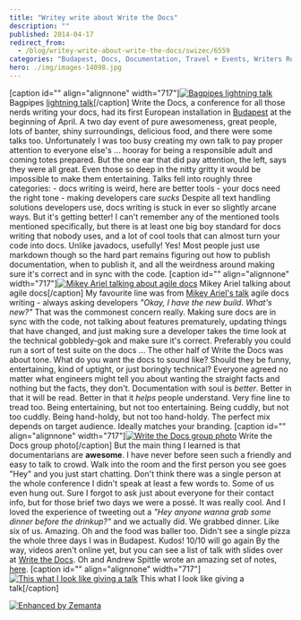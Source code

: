 ```yaml
---
title: "Writey write about Write the Docs"
description: ""
published: 2014-04-17
redirect_from:
  - /blog/writey-write-about-write-the-docs/swizec/6559
categories: "Budapest, Docs, Documentation, Travel + Events, Writers Resources"
hero: ./img/images-14098.jpg
---
```


\[caption id="" align="alignnone" width="717"][![Bagpipes lightning talk](./img/images-14098.jpg "Bagpipes lightning talk")](https://www.flickr.com/photos/122201294@N05/13619435963/in/photostream/) Bagpipes [lightning talk](http://en.wikipedia.org/wiki/Lightning_talk "Lightning talk")\[/caption] Write the Docs, a conference for all those nerds writing your docs, had its first European installation in [Budapest](<http://maps.google.com/maps?ll=47.4719444444,19.0502777778&spn=0.1,0.1&q=47.4719444444,19.0502777778 (Budapest)&t=h> "Budapest") at the beginning of April. A two day event of pure awesomeness, great people, lots of banter, shiny surroundings, delicious food, and there were some talks too. Unfortunately I was too busy creating my own talk to pay proper attention to everyone else's ... hooray for being a responsible adult and coming totes prepared. But the one ear that did pay attention, the left, says they were all great. Even those so deep in the nitty gritty it would be impossible to make them entertaining. Talks fell into roughly three categories: - docs writing is weird, here are better tools - your docs need the right tone - making developers care _sucks_ Despite all text handling solutions developers use, docs writing is stuck in ever so slightly arcane ways. But it's getting better! I can't remember any of the mentioned tools mentioned specifically, but there is at least one big boy standard for docs writing that nobody uses, and a lot of cool tools that can almost turn your code into docs. Unlike javadocs, usefully! Yes! Most people just use markdown though so the hard part remains figuring out how to publish documentation, when to publish it, and all the weirdness around making sure it's correct and in sync with the code. \[caption id="" align="alignnone" width="717"][![Mikey Ariel talking about agile docs](./img/images-14099.jpg "Mikey Ariel talking about agile docs")](https://www.flickr.com/photos/an3ssen/13564644644/in/set-72157643227881314/) Mikey Ariel talking about agile docs\[/caption] My favourite line was from [Mikey Ariel's talk](http://docs.writethedocs.org/2014/eu/talks/#mikey-ariel-your-personal-tech-writing-agile-manifesto-or-scrum-is-not-a-4-character-word) agile docs writing - always asking developers _"Okay, I have the new build. What's new?"_ That was the commonest concern really. Making sure docs are in sync with the code, not talking about features prematurely, updating things that have changed, and just making sure a developer takes the time look at the technical gobbledy-gok and make sure it's correct. Preferably you could run a sort of test suite on the docs ... The other half of Write the Docs was about tone. What do you want the docs to sound like? Should they be funny, entertaining, kind of uptight, or just boringly technical? Everyone agreed no matter what engineers might tell you about wanting the straight facts and nothing but the facts, they don't. Documentation with soul is _better_. Better in that it will be read. Better in that it _helps_ people understand. Very fine line to tread too. Being entertaining, but not too entertaining. Being cuddly, but not too cuddly. Being hand-holdy, but not too hand-holdy. The perfect mix depends on target audience. Ideally matches your branding. \[caption id="" align="alignnone" width="717"][![Write the Docs group photo](./img/images-14100.jpg "Write the Docs group photo")](https://www.flickr.com/photos/122201294@N05/13618999433/) Write the Docs group photo\[/caption] But the main thing I learned is that documentarians are **awesome**. I have never before seen such a friendly and easy to talk to crowd. Walk into the room and the first person you see goes "Hey" and you just start chatting. Don't think there was a single person at the whole conference I didn't speak at least a few words to. Some of us even hung out. Sure I forgot to ask just about everyone for their contact info, but for those brief two days we were a possé. It was really cool. And I loved the experience of tweeting out a _"Hey anyone wanna grab some dinner before the drinkup?"_ and we actually did. We grabbed dinner. Like six of us. Amazing. Oh and the food was baller too. Didn't see a single pizza the whole three days I was in Budapest. Kudos! 10/10 will go again By the way, videos aren't online yet, but you can see a list of talk with slides over at [Write the Docs](http://docs.writethedocs.org/2014/eu/talks/). Oh and Andrew Spittle wrote an amazing set of notes, [here](http://andrewspittle.com/). \[caption id="" align="alignnone" width="717"][![This what I look like giving a talk](./img/images-14102.jpg "This what I look like giving a talk")](https://www.flickr.com/photos/122201294@N05/13619010263/in/photostream/) This what I look like giving a talk\[/caption]

[![Enhanced by Zemanta](http://img.zemanta.com/zemified_e.png?x-id=14ae67ee-aaa1-4867-aa04-26a09ecc0204)](http://www.zemanta.com/?px "Enhanced by Zemanta")

